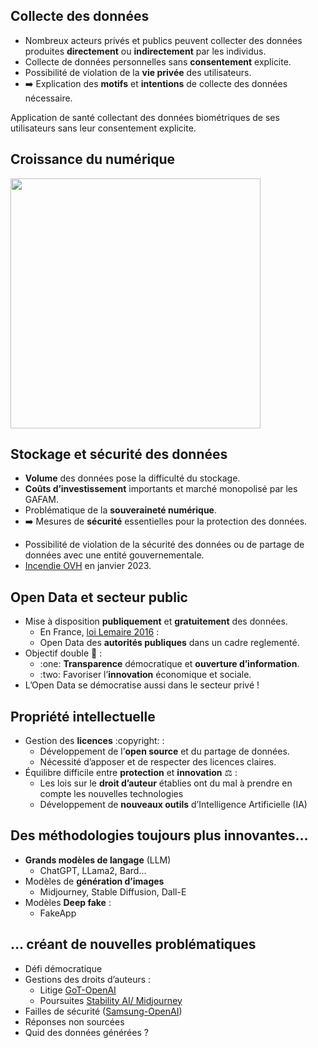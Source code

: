 ## Collecte des données

- Nombreux acteurs privés et publics peuvent collecter des données produites [**directement**]{.orange} ou [**indirectement**]{.orange} par les individus.
- Collecte de données personnelles sans [**consentement**]{.orange} explicite.
- Possibilité de violation de la [**vie privée**]{.orange} des utilisateurs.
- ➡️ Explication des [**motifs**]{.orange} et [**intentions**]{.orange} de collecte des données nécessaire.

::: {.callout-tip title="Exemple de risque potentiel"}
Application de santé collectant des données biométriques de ses utilisateurs sans leur consentement explicite.
:::

## Croissance du numérique

![](img/growth.png){height="400" fig-align="center"}


## Stockage et sécurité des données

- [**Volume**]{.orange} des données pose la difficulté du stockage.
- [**Coûts d'investissement**]{.orange} importants et marché monopolisé par les GAFAM.
- Problématique de la [**souveraineté numérique**]{.orange}.
- ➡️ Mesures de [**sécurité**]{.orange} essentielles pour la protection des données.

::: {.callout-tip title="Exemple de risque potentiel"}
- Possibilité de violation de la sécurité des données ou de partage de données avec une entité gouvernementale.
- [Incendie OVH](https://fr.wikipedia.org/wiki/Incendie_du_centre_de_donn%C3%A9es_d%27OVHcloud_%C3%A0_Strasbourg) en janvier 2023.
:::

## Open Data et secteur public

- Mise à disposition [**publiquement**]{.orange} et [**gratuitement**]{.orange} des données.
  - En France, [loi Lemaire 2016]([https://](https://www.legifrance.gouv.fr/jorf/id/JORFTEXT000033202746)) :
  - Open Data des [**autorités publiques**]{.orange} dans un cadre reglementé.
- Objectif double 🎯 :
  - :one: [**Transparence**]{.orange} démocratique et [**ouverture d’information**]{.orange}.
  - :two: Favoriser l'[**innovation**]{.orange} économique et sociale.
- L'Open Data se démocratise aussi dans le secteur privé !


## Propriété intellectuelle

- Gestion des [**licences**]{.orange} :copyright: : 
    - Développement de l'[**open source**]{.blue2} et du partage de données.
    - Nécessité d'apposer et de respecter des licences claires.

- Équilibre difficile entre [**protection**]{.orange} et [**innovation**]{.orange} ⚖️ :
    - Les lois sur le [**droit d'auteur**]{.blue2} établies ont du mal à prendre en compte les nouvelles technologies
    - Développement de [**nouveaux outils**]{.blue2} d'Intelligence Artificielle (IA)

## Des méthodologies toujours plus innovantes...

- [**Grands modèles de langage**]{.orange} (LLM)
  - ChatGPT, LLama2, Bard...
- Modèles de [**génération d'images**]{.orange}
  - Midjourney, Stable Diffusion, Dall-E
- Modèles [**Deep fake**]{.orange} : 
  - FakeApp


## ... créant de nouvelles problématiques

- Défi démocratique
- Gestions des droits d'auteurs :
  - Litige [GoT-OpenAI](https://www.liberation.fr/economie/medias/droits-dauteur-lauteur-de-game-of-thrones-attaque-openai-et-chatgpt-en-justice-20230921_Y2CMN4CKKVCOLHRDNS7W6ZA2AA/)
  - Poursuites [Stability AI/ Midjourney]()
- Failles de sécurité ([Samsung-OpenAI](https://www.bloomberg.com/news/articles/2023-05-02/samsung-bans-chatgpt-and-other-generative-ai-use-by-staff-after-leak?embedded-checkout=true))
- Réponses non sourcées
- Quid des données générées ?
